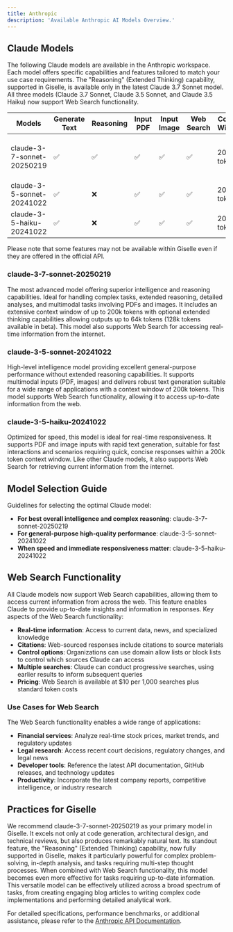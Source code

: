 ```yaml
---
title: Anthropic
description: 'Available Anthropic AI Models Overview.'
---
```


## Claude Models

The following Claude models are available in the Anthropic workspace. Each model offers specific capabilities and features tailored to match your use case requirements. The "Reasoning" (Extended Thinking) capability, supported in Giselle, is available only in the latest Claude 3.7 Sonnet model. All three models (Claude 3.7 Sonnet, Claude 3.5 Sonnet, and Claude 3.5 Haiku) now support Web Search functionality.

| Models                      | Generate Text | Reasoning | Input PDF | Input Image | Web Search | Context Window | Max Output                         | Plan@Giselle |
|----------------------------|--------------|-----------|-----------|-------------|-----------|---------------|------------------------------------|--------------|
| claude-3-7-sonnet-20250219 | ✅           | ✅        | ✅        | ✅          | ✅        | 200k tokens   | 8192 tokens (Extended: 64k/128k α) | Pro          |
| claude-3-5-sonnet-20241022 | ✅           | ❌        | ✅        | ✅          | ✅        | 200k tokens   | 8192 tokens                        | Pro          |
| claude-3-5-haiku-20241022  | ✅           | ❌        | ✅        | ✅          | ✅        | 200k tokens   | 8192 tokens                        | Free         |

Please note that some features may not be available within Giselle even if they are offered in the official API. 

### claude-3-7-sonnet-20250219
The most advanced model offering superior intelligence and reasoning capabilities. Ideal for handling complex tasks, extended reasoning, detailed analyses, and multimodal tasks involving PDFs and images. It includes an extensive context window of up to 200k tokens with optional extended thinking capabilities allowing outputs up to 64k tokens (128k tokens available in beta). This model also supports Web Search for accessing real-time information from the internet.

### claude-3-5-sonnet-20241022
High-level intelligence model providing excellent general-purpose performance without extended reasoning capabilities. It supports multimodal inputs (PDF, images) and delivers robust text generation suitable for a wide range of applications with a context window of 200k tokens. This model supports Web Search functionality, allowing it to access up-to-date information from the web.

### claude-3-5-haiku-20241022
Optimized for speed, this model is ideal for real-time responsiveness. It supports PDF and image inputs with rapid text generation, suitable for fast interactions and scenarios requiring quick, concise responses within a 200k token context window. Like other Claude models, it also supports Web Search for retrieving current information from the internet.

## Model Selection Guide

Guidelines for selecting the optimal Claude model:

- **For best overall intelligence and complex reasoning**: claude-3-7-sonnet-20250219
- **For general-purpose high-quality performance**: claude-3-5-sonnet-20241022
- **When speed and immediate responsiveness matter**: claude-3-5-haiku-20241022

## Web Search Functionality

All Claude models now support Web Search capabilities, allowing them to access current information from across the web. This feature enables Claude to provide up-to-date insights and information in responses. Key aspects of the Web Search functionality:

- **Real-time information**: Access to current data, news, and specialized knowledge
- **Citations**: Web-sourced responses include citations to source materials
- **Control options**: Organizations can use domain allow lists or block lists to control which sources Claude can access
- **Multiple searches**: Claude can conduct progressive searches, using earlier results to inform subsequent queries
- **Pricing**: Web Search is available at $10 per 1,000 searches plus standard token costs

### Use Cases for Web Search

The Web Search functionality enables a wide range of applications:

- **Financial services**: Analyze real-time stock prices, market trends, and regulatory updates
- **Legal research**: Access recent court decisions, regulatory changes, and legal news
- **Developer tools**: Reference the latest API documentation, GitHub releases, and technology updates
- **Productivity**: Incorporate the latest company reports, competitive intelligence, or industry research

## Practices for Giselle
We recommend claude-3-7-sonnet-20250219 as your primary model in Giselle. It excels not only at code generation, architectural design, and technical reviews, but also produces remarkably natural text. Its standout feature, the "Reasoning" (Extended Thinking) capability, now fully supported in Giselle, makes it particularly powerful for complex problem-solving, in-depth analysis, and tasks requiring multi-step thought processes. When combined with Web Search functionality, this model becomes even more effective for tasks requiring up-to-date information. This versatile model can be effectively utilized across a broad spectrum of tasks, from creating engaging blog articles to writing complex code implementations and performing detailed analytical work.

For detailed specifications, performance benchmarks, or additional assistance, please refer to the [Anthropic API Documentation](https://docs.anthropic.com/en/docs/about-claude/models/all-models).